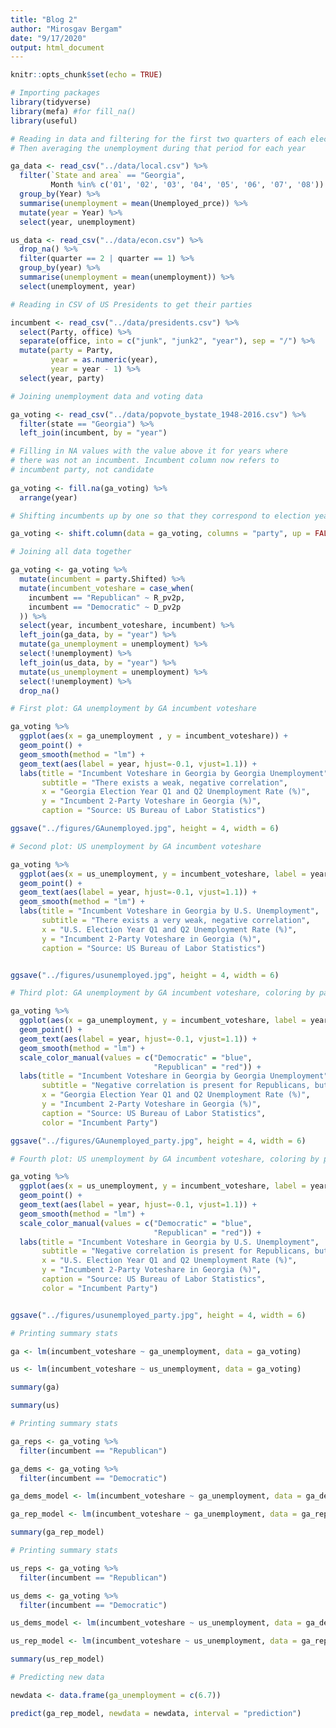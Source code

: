 ```yaml
---
title: "Blog 2"
author: "Mirosgav Bergam"
date: "9/17/2020"
output: html_document
---
```


```r
knitr::opts_chunk$set(echo = TRUE)

# Importing packages
library(tidyverse)
library(mefa) #for fill_na()
library(useful)

```

```r

# Reading in data and filtering for the first two quarters of each election year
# Then averaging the unemployment during that period for each year

ga_data <- read_csv("../data/local.csv") %>%
  filter(`State and area` == "Georgia",
         Month %in% c('01', '02', '03', '04', '05', '06', '07', '08')) %>%
  group_by(Year) %>%
  summarise(unemployment = mean(Unemployed_prce)) %>%
  mutate(year = Year) %>%
  select(year, unemployment)

us_data <- read_csv("../data/econ.csv") %>%
  drop_na() %>%
  filter(quarter == 2 | quarter == 1) %>%
  group_by(year) %>%
  summarise(unemployment = mean(unemployment)) %>%
  select(unemployment, year)

```

```r

# Reading in CSV of US Presidents to get their parties

incumbent <- read_csv("../data/presidents.csv") %>%
  select(Party, office) %>%
  separate(office, into = c("junk", "junk2", "year"), sep = "/") %>%
  mutate(party = Party,
         year = as.numeric(year),
         year = year - 1) %>%
  select(year, party) 

# Joining unemployment data and voting data

ga_voting <- read_csv("../data/popvote_bystate_1948-2016.csv") %>%
  filter(state == "Georgia") %>%
  left_join(incumbent, by = "year")

# Filling in NA values with the value above it for years where
# there was not an incumbent. Incumbent column now refers to
# incumbent party, not candidate
  
ga_voting <- fill.na(ga_voting) %>%
  arrange(year)

# Shifting incumbents up by one so that they correspond to election years

ga_voting <- shift.column(data = ga_voting, columns = "party", up = FALSE, len = 1)

# Joining all data together

ga_voting <- ga_voting %>%
  mutate(incumbent = party.Shifted) %>%
  mutate(incumbent_voteshare = case_when(
    incumbent == "Republican" ~ R_pv2p,
    incumbent == "Democratic" ~ D_pv2p
  )) %>%
  select(year, incumbent_voteshare, incumbent) %>%
  left_join(ga_data, by = "year") %>%
  mutate(ga_unemployment = unemployment) %>%
  select(!unemployment) %>%
  left_join(us_data, by = "year") %>%
  mutate(us_unemployment = unemployment) %>%
  select(!unemployment) %>%
  drop_na()

```

```r

# First plot: GA unemployment by GA incumbent voteshare

ga_voting %>%
  ggplot(aes(x = ga_unemployment , y = incumbent_voteshare)) +
  geom_point() + 
  geom_smooth(method = "lm") +  
  geom_text(aes(label = year, hjust=-0.1, vjust=1.1)) + 
  labs(title = "Incumbent Voteshare in Georgia by Georgia Unemployment",
       subtitle = "There exists a weak, negative correlation",
       x = "Georgia Election Year Q1 and Q2 Unemployment Rate (%)",
       y = "Incumbent 2-Party Voteshare in Georgia (%)",
       caption = "Source: US Bureau of Labor Statistics")

ggsave("../figures/GAunemployed.jpg", height = 4, width = 6)

```


```r

# Second plot: US unemployment by GA incumbent voteshare

ga_voting %>%
  ggplot(aes(x = us_unemployment, y = incumbent_voteshare, label = year)) +
  geom_point() + 
  geom_text(aes(label = year, hjust=-0.1, vjust=1.1)) + 
  geom_smooth(method = "lm") +
  labs(title = "Incumbent Voteshare in Georgia by U.S. Unemployment",
       subtitle = "There exists a very weak, negative correlation",
       x = "U.S. Election Year Q1 and Q2 Unemployment Rate (%)",
       y = "Incumbent 2-Party Voteshare in Georgia (%)",
       caption = "Source: US Bureau of Labor Statistics")


ggsave("../figures/usunemployed.jpg", height = 4, width = 6)

```

```r

# Third plot: GA unemployment by GA incumbent voteshare, coloring by party

ga_voting %>%
  ggplot(aes(x = ga_unemployment, y = incumbent_voteshare, label = year, color = incumbent)) +
  geom_point() + 
  geom_text(aes(label = year, hjust=-0.1, vjust=1.1)) + 
  geom_smooth(method = "lm") +
  scale_color_manual(values = c("Democratic" = "blue", 
                                "Republican" = "red")) + 
  labs(title = "Incumbent Voteshare in Georgia by Georgia Unemployment",
       subtitle = "Negative correlation is present for Republicans, but not Democrats",
       x = "Georgia Election Year Q1 and Q2 Unemployment Rate (%)",
       y = "Incumbent 2-Party Voteshare in Georgia (%)",
       caption = "Source: US Bureau of Labor Statistics",
       color = "Incumbent Party")

ggsave("../figures/GAunemployed_party.jpg", height = 4, width = 6)

```

```r

# Fourth plot: US unemployment by GA incumbent voteshare, coloring by party

ga_voting %>%
  ggplot(aes(x = us_unemployment, y = incumbent_voteshare, label = year, color = incumbent)) +
  geom_point() + 
  geom_text(aes(label = year, hjust=-0.1, vjust=1.1)) + 
  geom_smooth(method = "lm") +
  scale_color_manual(values = c("Democratic" = "blue", 
                                "Republican" = "red")) + 
  labs(title = "Incumbent Voteshare in Georgia by U.S. Unemployment",
       subtitle = "Negative correlation is present for Republicans, but not Democrats",
       x = "U.S. Election Year Q1 and Q2 Unemployment Rate (%)",
       y = "Incumbent 2-Party Voteshare in Georgia (%)",
       caption = "Source: US Bureau of Labor Statistics",
       color = "Incumbent Party")


ggsave("../figures/usunemployed_party.jpg", height = 4, width = 6)

```

```r

# Printing summary stats

ga <- lm(incumbent_voteshare ~ ga_unemployment, data = ga_voting)

us <- lm(incumbent_voteshare ~ us_unemployment, data = ga_voting)

summary(ga)

summary(us)

```

```r

# Printing summary stats

ga_reps <- ga_voting %>%
  filter(incumbent == "Republican")

ga_dems <- ga_voting %>%
  filter(incumbent == "Democratic")

ga_dems_model <- lm(incumbent_voteshare ~ ga_unemployment, data = ga_dems)

ga_rep_model <- lm(incumbent_voteshare ~ ga_unemployment, data = ga_reps)

summary(ga_rep_model)

```

```r

# Printing summary stats

us_reps <- ga_voting %>%
  filter(incumbent == "Republican")

us_dems <- ga_voting %>%
  filter(incumbent == "Democratic")

us_dems_model <- lm(incumbent_voteshare ~ us_unemployment, data = ga_dems)

us_rep_model <- lm(incumbent_voteshare ~ us_unemployment, data = ga_reps)

summary(us_rep_model)

```

```r

# Predicting new data

newdata <- data.frame(ga_unemployment = c(6.7))

predict(ga_rep_model, newdata = newdata, interval = "prediction")

```








